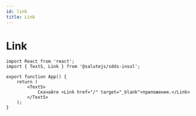 ```yaml
---
id: link
title: Link
---
```



# Link
<Description name="Link" />
<PropsTable name="Link" exclude={['css', 'focused']} />

```tsx live
import React from 'react';
import { TextS, Link } from '@salutejs/sdds-insol';

export function App() {
    return (
        <TextS>
            Скачайте <Link href="/" target="_blank">приложение.</Link>
        </TextS>
    );
}
```
